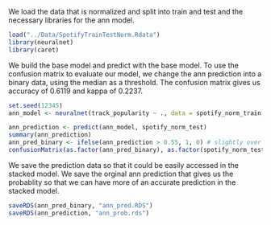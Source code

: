 We load the data that is normalized and split into train and test and the necessary libraries for the ann model.
```r
load("../Data/SpotifyTrainTestNorm.Rdata")
library(neuralnet)
library(caret)
```

We build the base model and predict with the base model. To use the confusion matrix to evaluate our model, we change the ann prediction into a binary data, using the median as a threshold. The confusion matrix gives us accuracy of 0.6119 and kappa of 0.2237.
```r
set.seed(12345)
ann_model <- neuralnet(track_popularity ~ ., data = spotify_norm_train, lifesign = "full")

ann_prediction <- predict(ann_model, spotify_norm_test)
summary(ann_prediction)
ann_pred_binary <- ifelse(ann_prediction > 0.55, 1, 0) # slightly over median = 0.5426
confusionMatrix(as.factor(ann_pred_binary), as.factor(spotify_norm_test$track_popularity), positive = "1")
```

We save the prediction data so that it could be easily accessed in the stacked model. We save the orginal ann prediction that gives us the probablity so that we can have more of an accurate prediction in the stacked model.
```r
saveRDS(ann_pred_binary, "ann_pred.RDS")
saveRDS(ann_prediction, "ann_prob.rds")
```

